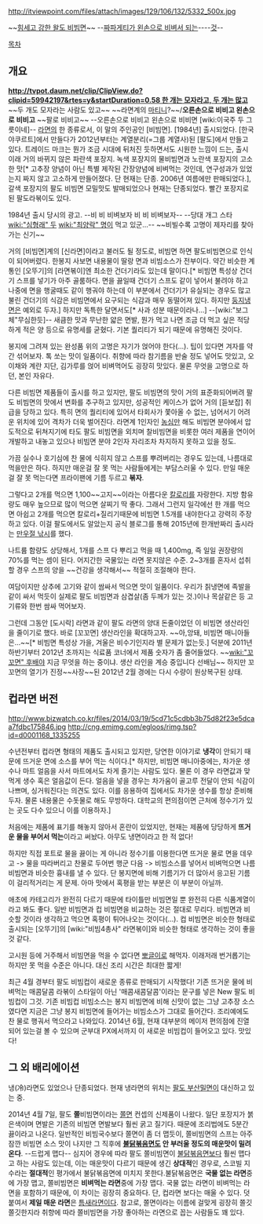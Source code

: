 http://itviewpoint.com/files/attach/images/129/106/132/5332_500x.jpg

~~[[왈도체|힘세고 강한 왈도 비빔면]]~~
--[[김마메|짜파게티가 왼손으로 비벼서 되는]]----[http://m.humoruniv.com/board/read.html?table=pds&pg=0&number=491292 것]--

[[목차]]
== 개요 ==
'''[[http://tvpot.daum.net/clip/ClipView.do?clipid=59942197&rtes=y&startDuration=0.58 한 개는 모자라고, 두 개는 많고]]'''~~두 개도 모자라는 사람도 있고~~ ~~라면계의 [[마티니]]?~~/'''오른손으로 비비고 왼손으로 비비고''' ~~팔로 비비고~~
--오른손으로 비비고 왼손으로 비비면 [wiki:이국주 두 그릇이네]--
[[라면]]의 한 종류로서, 이 말의 주인공인 [비빔면]. [1984년] 출시되었다. [한국야쿠르트]에서 만들다가 2012년부터는 계열분리(=그룹 계열사)된 [팔도]에서 만들고 있다. 트레이드 마크는 뭔가 조금 시대에 뒤처진 듯하면서도 시원한 느낌이 드는, 출시 이래 거의 바뀌지 않은 파란색 포장지. 녹색 포장지의 물비빔면과 노란색 포장지의 고소한 맛[* 고추장 양념이 아닌 특별 제작된 간장양념에 비벼먹는 것인데, 연구성과가 있었는지 짜지 않고 고소하게 만들어졌다. 단 현재는 단종. 2006년 여름에만 판매되었다.], 갈색 포장지의 팔도 비빔면 모밀맛도 발매되었으나 현재는 단종되었다. 빨간 포장지로 된 팔도라볶이도 있다.

{{{#!html
<iframe width="420" height="315" src="http://www.youtube.com/embed/jKwxFnhb6YU" frameborder="0" allowfullscreen></iframe>
}}}
1984년 출시 당시의 광고.  --비 비 비벼보자 비 비 비벼보자--
--당대 개그 스타 [[wiki:"심형래" 두]] [[wiki:"최양락" 명]]이 먹고 있군...--
~~비빌수록 고명이 제자리를 찾아가는 신기~~

거의 [비빔면]계의 [신라면]이라고 불러도 될 정도로, 비빔면 하면 팔도비빔면으로 인식이 되어버렸다. 한봉지 사보면 내용물이 딸랑 면과 비빔소스가 전부이다. 약간 비슷한 계통인 [오뚜기]의 [라면볶이]엔 최소한 건더기라도 있는데 말이다.[* 비빔면 특성상 건더기 스프를 넣기가 아주 골룸하다. 면을 끓일때 건더기 스프도 같이 넣어서 불려야 하고 나중에 면을 행굴때도 같이 행궈야 하는데 이 부분에서 건더기가 유실되는 경우도 많고 불린 건더기의 식감은 비빔면에서 요구되는 식감과 매우 동떨어져 있다. 하지만 [[둥지냉면]]은 예외로 두자.]
하지만 독특한 달면서도[* 사과 성분 때문이라나...] --[wiki:"보그체"무심한듯]-- 새큼한 맛과 무난한 얇은 면발, 뭔가 먹고 나면 조금 더 먹고 싶은 적당하게 적은 양 등으로 유명세를 굳혔다. 기본 퀄리티가 되기 때문에 유명해진 것이다.

봉지에 그려져 있는 완성품 위의 고명은 자기가 얹어야 한다(...). 팁이 있다면 겨자를 약간 섞어보자. 톡 쏘는 맛이 일품이다. 취향에 따라 참기름을 반술 정도 넣어도 맛있고, 오이채와 계란 지단, 김가루를 얹어 비벼먹어도 굉장히 맛있다. 물론 무엇을 고명으로 하던, 본인 자유다.

다른 비빔면 제품들이 출시를 하고 있지만, 팔도 비빔면의 맛이 거의 표준화되어버려 팔도 비빔면의 맛에서 변화를 추구하고 있지만, 성공적인 케이스가 없어 거의 [듣보잡] 취급을 당하고 있다. 특히 면의 퀄리티에 있어서 타회사가 쫓아올 수 없는, 넘어서기 어려운 위치에 있어 격차가 더욱 벌어진다. 라면계 1인자인 [[농심]]만 해도 비빔면 분야에서 압도적으로 뒤쳐지기에 타도 팔도 비빔면을 외치며 찰비빔면을 비롯한 여러 제품을 연이어 개발하고 내놓고 있으나 비빔면 분야 2인자 자리조차 차지하지 못하고 있을 정도.

가끔 실수나 호기심에 찬 물에 식히지 않고 스프를 뿌려버리는 경우도 있는데, 나름대로 먹을만은 하다. 하지만 매운걸 잘 못 먹는 사람들에게는 부담스러울 수 있다. 만일 매운걸 잘 못 먹는다면 프라이팬에 기름 두르고 '''볶자'''. 

그렇다고 2개를 먹으면 1,100~~고지~~이라는 아름다운 [[칼로리]]를 자랑한다. 지방 함유량도 매우 높으므로 많이 먹으면 살찌기 딱 좋다. 그래서 그런지 일각에선 한 개를 먹으면 아쉽고 2개를 먹으면 칼로리+질리기때문에 비빔면 1.5개를 내야한다고 강력히 주장하고 있다. 이걸 팔도에서도 알았는지 공식 블로그를 통해 2015년에 한개반짜리 출시라는 [http://paldofoodblog.com/220316792646 만우절 낚시]를 했다.

나트륨 함량도 상당해서, 1개를 스프 다 뿌리고 먹을 때 1,400mg, 즉 일일 권장량의 70%를 먹는 셈이 된다. 어지간한 국물있는 라면 못지않은 수준. 2~3개를 혼자서 섭취할 경우 스프의 양을 ~~건강을 생각해서~~ 적절히 조절해야 한다.

여담이지만 상추에 고기와 같이 쌈싸서 먹으면 맛이 일품이다. 우리가 칡냉면에 족발을 같이 싸서 먹듯이 실제로 팔도 비빔면과 삼겹살(좀 두께가 있는 것.)이나 목살같은 등 고기류와 한번 쌈싸 먹어보자.

그런데 그동안 [도시락] 라면과 같이 팔도 라면의 양대 돈줄이었던 이 비빔면 생산라인을 줄이기로 했다. 바로 [꼬꼬면] 생산라인을 확대하고자. ~~아,앙돼, 비빔면 매니아들은...~~[* 비빔면 특성상 가을, 겨울은 비수기인지라 별 문제가 없는듯.] 덕분에 2011년 하반기부터 2012년 초까지는 식료품 코너에서 제품 숫자가 좀 줄어들었다. ~~[[wiki:"꼬꼬면" 후배야]] 지금 무엇을 하는 중이냐. 생산 라인을 계승 중입니다 선배님~~  하지만 꼬꼬면의 열기가 진정~~사장~~된 2012년 2월 경에는 다시 수량이 원상복구된 상태.

== 컵라면 버전 ==
http://www.bizwatch.co.kr/files/2014/03/19/5cd71c5cdbb3b75d82f23e5dcaa7fdbc175846.jpg
http://cng.emimg.com/egloos/rimg.tsp?id=d0001168_1335255

수년전부터 컵라면 형태의 제품도 출시되고 있지만, 당연한 이야기로 '''냉각'''이 안되기 때문에 뜨거운 면에 소스를 부어 먹는 식이다.[* 하지만, 비빔면 매니아중에는, 차가운 생수나 마트 얼음을 사서 마트에서도 차게 즐기는 사람도 있다. 물론 이 경우 라면값과 맞먹게 생수 혹은 얼음값이 든다. 얼음을 넣을 경우는 차가움이 골고루 전달이 안되 식감이 나쁘며, 싱거워진다는 의견도 있다. 이를 응용하여 집에서도 차가운 생수를 항상 준비해두자. 물론 내용물은 수돗물로 해도 무방하다. 대학교의 편의점이면 근처에 정수기가 있는 곳도 다수 있으니 이를 이용하자.]

처음에는 제품에 표기를 해놓지 않아서 혼란이 있었지만, 현재는 제품에 당당하게 '''뜨거운 물을 부어서 먹는'''이라고 써놨다. 아무도 냉면이라고 한 적 없다!

하지만 직접 포트로 물을 끓이는 게 아니라 정수기를 이용한다면 뜨거운 물로 면을 데우고 -> 물을 따라버리고 찬물로 두어번 행군 다음 -> 비빔소스를 넣어서 비벼먹으면 나름 비빔면과 비슷한 흉내를 낼 수 있다. 단 봉지면에 비해 기름기가 더 많아서 응고된 기름이 걸리적거리는 게 문제. 아마 맛에서 혹평을 받는 부분은 이 부분이 아닐까.

애초에 카테고리가 완전히 다르기 때문에 타이틀만 비빔면일 뿐 완전히 다른 식품계열이라고 봐도 좋다. 일반 비빔면과 컵 비빔면을 비교하는 것은 절대로 무리다. 비빔면과 비슷할 것이라 생각하고 먹으면 혹평이 튀어나오는 것이다(…). 컵 비빔면은 비슷한 형태로 출시되는 [오뚜기]의 [wiki:"비빔4총사" 라면볶이]와 비슷한 형태로 생각하는 것이 좋을 것 같다.

고시원 등에 거주해서 비빔면을 먹을 수 없다면 [[뽀글이]]로 해먹자. 이래저래 번거롭기는 하지만 못 먹을 수준은 아니다. 대신 조리 시간은 최대한 짧게!

최근 4월 경부터 팔도 비빔컵이 새로운 종류로 판매되기 시작했다! 기존 뜨거운 물에 비벼먹는 매콤달콤 라볶이 스타일이 아닌 '매콤새콤달콤'이라는 문구를 넣은 New 팔도 비빔컵이 그것. 기존 비빔컵 비빔소스는 봉지 비빔면에 비해 신맛이 없는 그냥 고추장 소스였다면 지금은 그냥 봉지 비빔면에 들어가는 비빔소스가 그대로 들어간다. 조리예에도 찬 물로 행궈서 먹으라고 나와있다. 2014년 6월, 현재 대부분의 메이저 편의점에 진열되어 있는걸 볼 수 있으며 군부대 PX에서까지 이 새로운 비빔컵이 들어오고 있다. 맛있다!
== 그 외 배리에이션 ==
냉(冷)라면도 있었으나 단종되었다. 현재 냉라면의 위치는 [[팔도 부산밀면]]이 대신하고 있는 중.

2014년 4월 7일, 팔도 '''쫄'''비빔면이라는 [[쫄면]] 컨셉의 신제품이 나왔다. 일단 포장지가 붉은색이며 면발은 기존의 비빔면 면발보다 훨씬 굵고 질기다. 때문에 조리법에도 5분간 끓이라고 나온다. 일반적인 비빔국수보다 쫄면이 좀 더 맵듯이, 쫄비빔면의 스프는 아주 잠깐 비빔면 소스 맛이 나지만 그 직후에 '''[[불닭볶음면]]도 안 부러울 정도의 매운맛이 밀려온다'''. --드럽게 맵다-- 심지어 경우에 따라 팔도 쫄비빔면이 [[불닭볶음면]]보다 훨씬 맵다고 하는 사람도 있는데, 이는 매운맛이 다르기 때문에 생긴 '''상대적'''인 경우로, 스코빌 지수라는 '''절대적'''인 평가에서 불닭볶음면에 미치지 못한다.불닭볶음면은 '''국물 없는 라면'''중에 가장 맵고, 쫄비빔면은 '''비벼먹는 라면'''중에 가장 맵다. 국물 없는 라면이 비벼먹는 라면을 포함하기 때문에, 이 차이는 굉장히 중요하다.  단, 컵라면 보다는 매울 수 있다. 덧붙여서 '''제일 매운 라면'''은 [[틈새라면]]이다.
참고로, 쫄면이라는 이름에 걸맞게 굉장히 쫄깃쫄깃한지라 취향에 따라 쫄비빔면을 가장 좋아하는 라면으로 꼽는 사람들도 꽤 있다.
